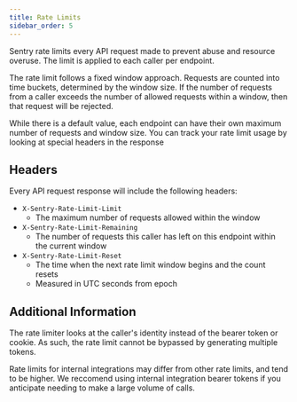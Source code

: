 ```yaml
---
title: Rate Limits
sidebar_order: 5
---
```


Sentry rate limits every API request made to prevent abuse and resource overuse. The limit is applied to each caller per endpoint.

The rate limit follows a fixed window approach. Requests are counted into time buckets, determined by the window size. If the number of requests from a caller exceeds the number of allowed requests within a window, then that request will be rejected.

While there is a default value, each endpoint can have their own maximum number of requests and window size. You can track your rate limit usage by looking at special headers in the response

## Headers

Every API request response will include the following headers:

- `X-Sentry-Rate-Limit-Limit`
  - The maximum number of requests allowed within the window
- `X-Sentry-Rate-Limit-Remaining`
  - The number of requests this caller has left on this endpoint within the current window
- `X-Sentry-Rate-Limit-Reset`
  - The time when the next rate limit window begins and the count resets
  - Measured in UTC seconds from epoch

## Additional Information

The rate limiter looks at the caller's identity instead of the bearer token or cookie. As such, the rate limit cannot be bypassed by generating multiple tokens.

Rate limits for internal integrations may differ from other rate limits, and tend to be higher. We reccomend using internal integration bearer tokens if you anticipate needing to make a large volume of calls.
